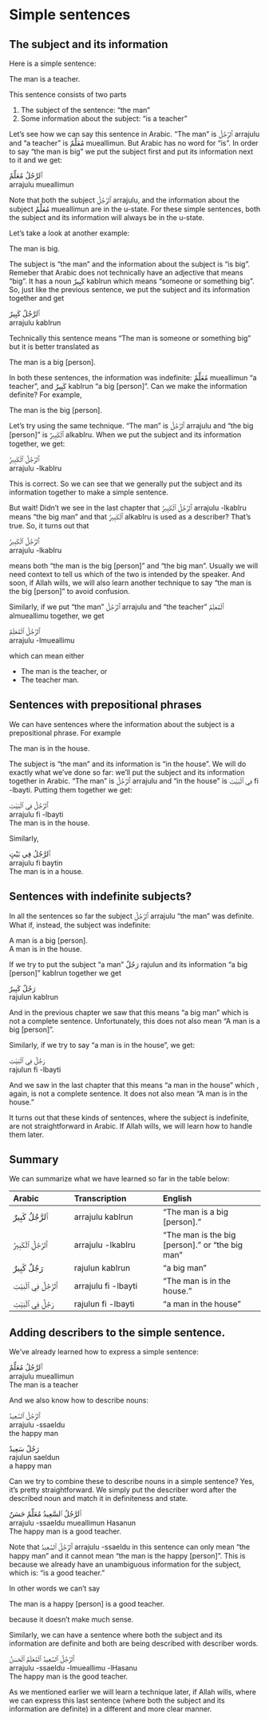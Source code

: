 # Simple sentences

## The subject and its information

Here is a simple sentence:

The man is a teacher.

This sentence consists of two parts

1. The subject of the sentence: "the man"
2. Some information about the subject: "is a teacher"

Let's see how we can say this sentence in Arabic. "The man" is [ٱَلرَّجُلُ]{.ar} [arrajulu]{.trn} and "a teacher" is [مُعَلِّمٌ]{.ar} [mueallimun]{.trn}. But Arabic has no word for "is". In order to say "the man is big" we put the subject first and put its information next to it and we get:

[ٱَلرَّجُلُ مُعَلِّمٌ]{.ar}  
[arrajulu mueallimun]{.trn}

Note that both the subject 
[ٱَلرَّجُلُ]{.ar} [arrajulu]{.trn}, and the information about the subject 
[مُعَلِّمٌ]{.ar} [mueallimun]{.trn}
are in the u-state. For these simple sentences, both the subject and its information will always be in the u-state.

Let's take a look at another example:

The man is big.

The subject is "the man" and the information about the subject is "is big". Remeber that Arabic does not technically have an adjective that means "big". It has a noun [كَبِيرٌ]{.ar} [kabIrun]{.trn} which means "someone or something big". So, just like the previous sentence, we put the subject and its information together and get


[ٱَلرَّجُلُ كَبِيرٌ]{.ar}  
[arrajulu kabIrun]{.trn}

Technically this sentence means "The man is someone or something big" but it is better translated as

The man is a big [person].

In both these sentences, the information was indefinite: [مُعَلِّمٌ]{.ar} [mueallimun]{.trn} "a teacher", and [كَبِيرٌ]{.ar} [kabIrun]{.trn} "a big [person]". Can we make the information definite? For example,

The man is the big [person].

Let's try using the same technique. "The man" is [ٱَلرَّجُلُ]{.ar} [arrajulu]{.trn} and "the big [person]" is [ٱَلْكَبِيرُ]{.ar} [alkabIru]{.trn}. When we put the subject and its information together, we get:


[ٱَلرَّجُلُ ٱلْكَبِيرُ]{.ar}  
[arrajulu -lkabIru]{.trn}

This is correct. So we can see that we generally put the subject and its information together to make a simple sentence.

But wait! Didn't we see in the last chapter that [ٱَلرَّجُلُ ٱلْكَبِيرُ]{.ar} [arrajulu -lkabIru]{.trn} means "the big man" and that [ٱَلْكَبِيرُ]{.ar} [alkabIru]{.trn} is used as a describer? That's true. So, it turns out that

[ٱَلرَّجُلُ ٱلْكَبِيرُ]{.ar}  
[arrajulu -lkabIru]{.trn}

means both "the man is the big [person]" and "the big man". Usually we will need context to tell us which of the two is intended by the speaker. And soon, if Allah wills, we will also learn another technique to say "the man is the big [person]" to avoid confusion.

Similarly, if we put "the man" [ٱَلرَّجُلُ]{.ar} [arrajulu]{.trn} and "the teacher" [ٱَلْمُعَلِّمُ]{.ar} [almueallimu]{.trn} together, we get


[ٱَلرَّجُلُ ٱلْمُعَلِّمٌ]{.ar}  
[arrajulu -lmueallimu]{.trn}

which can mean either

+ The man is the teacher, or
+ The teacher man.

## Sentences with prepositional phrases

We can have sentences where the information about the subject is a prepositional phrase. For example

The man is in the house.

The subject is "the man" and its information is "in the house". We will do exactly what we've done so far: we'll put the subject and its information together in Arabic. "The man" is [ٱَلرَّجُلُ]{.ar} [arrajulu]{.trn} and "in the house" is [فِي ٱلْبَيْتِ]{.ar} [fi -lbayti]{.trn}. Putting them together we get:

[ٱَلرَّجُلُ فِي ٱلْبَيْتِ]{.ar}  
[arrajulu fi -lbayti]{.trn}  
The man is in the house.

Similarly,

[ٱَلرَّجُلُ فِي بَيْتٍ]{.ar}  
[arrajulu fi baytin]{.trn}  
The man is in a house.

## Sentences with indefinite subjects?

In all the sentences so far the subject [ٱَلرَّجُلُ]{.ar} [arrajulu]{.trn} "the man" was definite. What if, instead, the subject was indefinite:

A man is a big [person].  
A man is in the house.

If we try to put the subject "a man" [رَجُلٌ]{.ar} [rajulun]{.trn} and its information "a big [person]" []{.ar} [kabIrun]{.trn} together we get

[رَجُلٌ كَبِيرٌ]{.ar}  
[rajulun kabIrun]{.trn}  

And in the previous chapter we saw that this means "a big man" which is not a complete sentence. Unfortunately, this does not also mean "A man is a big [person]".

Similarly, if we try to say "a man is in the house", we get:

[رَجُلٌ فِي ٱلْبَيْتِ]{.ar}  
[rajulun fi -lbayti]{.trn}  

And we saw in the last chapter that this means "a man in the house" which , again, is not a complete sentence. It does not also mean "A man is in the house."

It turns out that these kinds of sentences, where the subject is indefinite, are not straightforward in Arabic. If Allah wills, we will learn how to handle them later.

## Summary

We can summarize what we have learned so far in the table below:

Arabic   |Transcription|English
:--------|:------------|:--------------
[ٱَلرَّجُلُ كَبِيرٌ]{.ar}| [arrajulu kabIrun]{.trn}| "The man is a big [person]."
[ٱَلرَّجُلُ ٱلْكَبِيرُ]{.ar}| [arrajulu -lkabIru]{.trn}| "The man is the big [person]." or "the big man"
[رَجُلٌ كَبِيرٌ]{.ar}| [rajulun kabIrun]{.trn}| "a big man"
[ٱَلرَّجُلُ فِي ٱلْبَيْتِ]{.ar}| [arrajulu fi -lbayti]{.trn}| "The man is in the house."
[رَجُلٌ فِي ٱلْبَيْتِ]{.ar}| [rajulun fi -lbayti]{.trn}| "a man in the house"

## Adding describers to the simple sentence.

We've already learned how to express a simple sentence:

[ٱَلرَّجُلُ مُعَلِّمٌ]{.ar}  
[arrajulu mueallimun]{.trn}  
The man is a teacher

And we also know how to describe nouns:

[ٱَلرَّجُلُ ٱلسَّعِيدُ]{.ar}  
[arrajulu -ssaeIdu]{.trn}  
the happy man

[رَجُلٌ سَعِيدٌ]{.ar}  
[rajulun saeIdun]{.trn}  
a happy man

Can we try to combine these to describe nouns in a simple sentence? Yes, it's pretty straightforward. We simply put the describer word after the described noun and match it in definiteness and state.

[ٱَلرَّجُلُ ٱلسَّعِيدُ مُعَلِّمٌ حَسَنٌ]{.ar}  
[arrajulu -ssaeIdu mueallimun Hasanun]{.trn}  
The happy man is a good teacher.

Note that [ٱَلرَّجُلُ ٱلسَّعِيدُ]{.ar} [arrajulu -ssaeIdu]{.trn} in this sentence can only mean "the happy man" and it cannot mean "the man is the happy [person]". This is because we already have an unambiguous information for the subject, which is: "is a good teacher."

In other words we can't say

The man is a happy [person] is a good teacher.

because it doesn't make much sense.

Similarly, we can have a sentence where both the subject and its information are definite and both are being described with describer words.

[ٱَلرَّجُلُ ٱلسَّعِيدُ ٱلْمُعَلِّمُ ٱلْحَسَنُ]{.ar}  
[arrajulu -ssaeIdu -lmueallimu -lHasanu]{.trn}  
The happy man is the good teacher.

As we mentioned earlier we will learn a technique later, if Allah wills, where we can express this last sentence (where both the subject and its information are definite) in a different and more clear manner.

